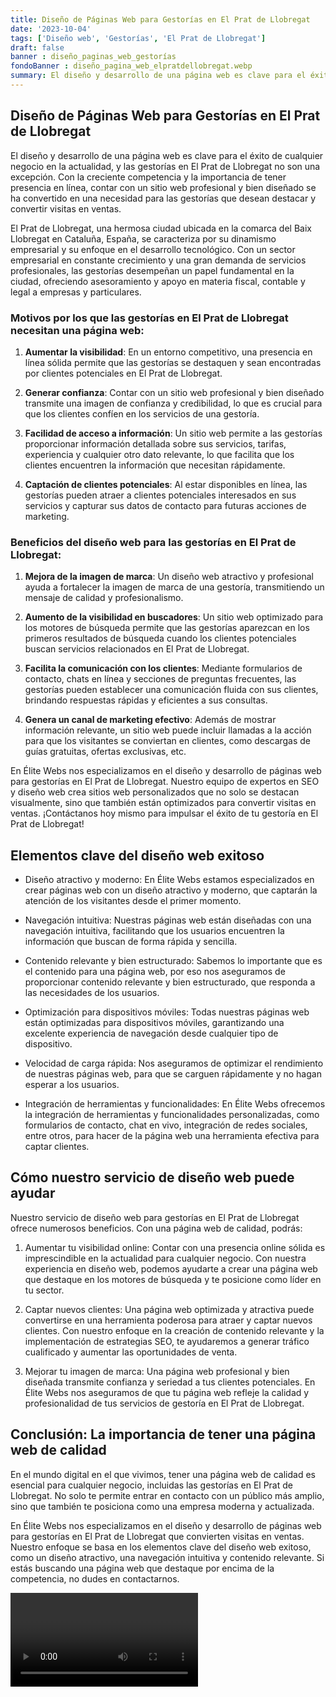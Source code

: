```yaml
---
title: Diseño de Páginas Web para Gestorías en El Prat de Llobregat
date: '2023-10-04'
tags: ['Diseño web', 'Gestorías', 'El Prat de Llobregat']
draft: false
banner : diseño_paginas_web_gestorías
fondoBanner : diseño_pagina_web_elpratdellobregat.webp
summary: El diseño y desarrollo de una página web es clave para el éxito de cualquier negocio en la actualidad, y las gestorías en El Prat de Llobregat no son una excepción. Con la creciente competencia y la importancia de tener presencia en línea, contar con un sitio web profesional y bien diseñado se ha convertido en una necesidad para las gestorías que desean destacar y convertir visitas en ventas.
---
```


## Diseño de Páginas Web para Gestorías en El Prat de Llobregat

El diseño y desarrollo de una página web es clave para el éxito de cualquier negocio en la actualidad, y las gestorías en El Prat de Llobregat no son una excepción. Con la creciente competencia y la importancia de tener presencia en línea, contar con un sitio web profesional y bien diseñado se ha convertido en una necesidad para las gestorías que desean destacar y convertir visitas en ventas.

El Prat de Llobregat, una hermosa ciudad ubicada en la comarca del Baix Llobregat en Cataluña, España, se caracteriza por su dinamismo empresarial y su enfoque en el desarrollo tecnológico. Con un sector empresarial en constante crecimiento y una gran demanda de servicios profesionales, las gestorías desempeñan un papel fundamental en la ciudad, ofreciendo asesoramiento y apoyo en materia fiscal, contable y legal a empresas y particulares.

### Motivos por los que las gestorías en El Prat de Llobregat necesitan una página web:

1. **Aumentar la visibilidad**: En un entorno competitivo, una presencia en línea sólida permite que las gestorías se destaquen y sean encontradas por clientes potenciales en El Prat de Llobregat.

2. **Generar confianza**: Contar con un sitio web profesional y bien diseñado transmite una imagen de confianza y credibilidad, lo que es crucial para que los clientes confíen en los servicios de una gestoría.

3. **Facilidad de acceso a información**: Un sitio web permite a las gestorías proporcionar información detallada sobre sus servicios, tarifas, experiencia y cualquier otro dato relevante, lo que facilita que los clientes encuentren la información que necesitan rápidamente.

4. **Captación de clientes potenciales**: Al estar disponibles en línea, las gestorías pueden atraer a clientes potenciales interesados en sus servicios y capturar sus datos de contacto para futuras acciones de marketing.

### Beneficios del diseño web para las gestorías en El Prat de Llobregat:

1. **Mejora de la imagen de marca**: Un diseño web atractivo y profesional ayuda a fortalecer la imagen de marca de una gestoría, transmitiendo un mensaje de calidad y profesionalismo.

2. **Aumento de la visibilidad en buscadores**: Un sitio web optimizado para los motores de búsqueda permite que las gestorías aparezcan en los primeros resultados de búsqueda cuando los clientes potenciales buscan servicios relacionados en El Prat de Llobregat.

3. **Facilita la comunicación con los clientes**: Mediante formularios de contacto, chats en línea y secciones de preguntas frecuentes, las gestorías pueden establecer una comunicación fluida con sus clientes, brindando respuestas rápidas y eficientes a sus consultas.

4. **Genera un canal de marketing efectivo**: Además de mostrar información relevante, un sitio web puede incluir llamadas a la acción para que los visitantes se conviertan en clientes, como descargas de guías gratuitas, ofertas exclusivas, etc.

En Élite Webs nos especializamos en el diseño y desarrollo de páginas web para gestorías en El Prat de Llobregat. Nuestro equipo de expertos en SEO y diseño web crea sitios web personalizados que no solo se destacan visualmente, sino que también están optimizados para convertir visitas en ventas. ¡Contáctanos hoy mismo para impulsar el éxito de tu gestoría en El Prat de Llobregat!

<GifSeo />

<Cta />

## Elementos clave del diseño web exitoso

- Diseño atractivo y moderno: En Élite Webs estamos especializados en crear páginas web con un diseño atractivo y moderno, que captarán la atención de los visitantes desde el primer momento.

- Navegación intuitiva: Nuestras páginas web están diseñadas con una navegación intuitiva, facilitando que los usuarios encuentren la información que buscan de forma rápida y sencilla.

- Contenido relevante y bien estructurado: Sabemos lo importante que es el contenido para una página web, por eso nos aseguramos de proporcionar contenido relevante y bien estructurado, que responda a las necesidades de los usuarios.

- Optimización para dispositivos móviles: Todas nuestras páginas web están optimizadas para dispositivos móviles, garantizando una excelente experiencia de navegación desde cualquier tipo de dispositivo.

- Velocidad de carga rápida: Nos aseguramos de optimizar el rendimiento de nuestras páginas web, para que se carguen rápidamente y no hagan esperar a los usuarios.

- Integración de herramientas y funcionalidades: En Élite Webs ofrecemos la integración de herramientas y funcionalidades personalizadas, como formularios de contacto, chat en vivo, integración de redes sociales, entre otros, para hacer de la página web una herramienta efectiva para captar clientes.

## Cómo nuestro servicio de diseño web puede ayudar

Nuestro servicio de diseño web para gestorías en El Prat de Llobregat ofrece numerosos beneficios. Con una página web de calidad, podrás:

1. Aumentar tu visibilidad online: Contar con una presencia online sólida es imprescindible en la actualidad para cualquier negocio. Con nuestra experiencia en diseño web, podemos ayudarte a crear una página web que destaque en los motores de búsqueda y te posicione como líder en tu sector.

2. Captar nuevos clientes: Una página web optimizada y atractiva puede convertirse en una herramienta poderosa para atraer y captar nuevos clientes. Con nuestro enfoque en la creación de contenido relevante y la implementación de estrategias SEO, te ayudaremos a generar tráfico cualificado y aumentar las oportunidades de venta.

3. Mejorar tu imagen de marca: Una página web profesional y bien diseñada transmite confianza y seriedad a tus clientes potenciales. En Élite Webs nos aseguramos de que tu página web refleje la calidad y profesionalidad de tus servicios de gestoría en El Prat de Llobregat.

## Conclusión: La importancia de tener una página web de calidad

En el mundo digital en el que vivimos, tener una página web de calidad es esencial para cualquier negocio, incluidas las gestorías en El Prat de Llobregat. No solo te permite entrar en contacto con un público más amplio, sino que también te posiciona como una empresa moderna y actualizada.

En Élite Webs nos especializamos en el diseño y desarrollo de páginas web para gestorías en El Prat de Llobregat que convierten visitas en ventas. Nuestro enfoque se basa en los elementos clave del diseño web exitoso, como un diseño atractivo, una navegación intuitiva y contenido relevante. Si estás buscando una página web que destaque por encima de la competencia, no dudes en contactarnos.

<Video />

<CtaBot job='Gestorías' city='El Prat de Llobregat'/>

<Gmaps query='El Prat de Llobregat+españa+maps' />